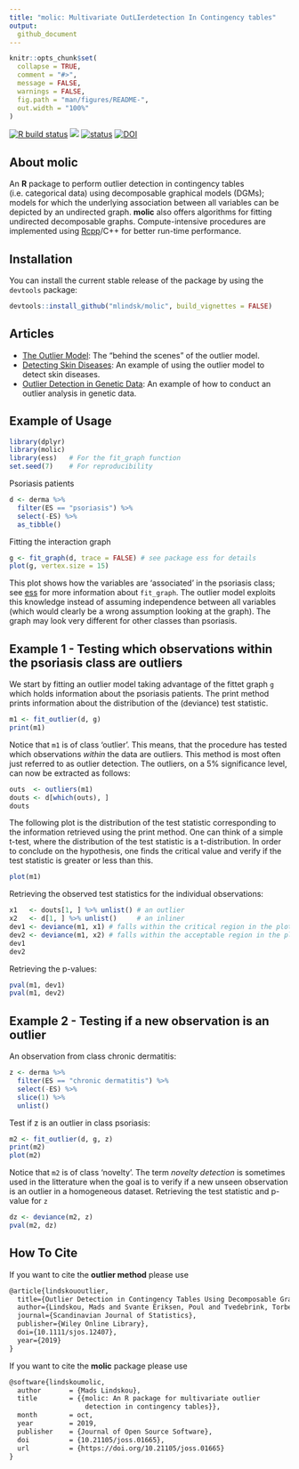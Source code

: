 ```yaml
---
title: "molic: Multivariate OutLIerdetection In Contingency tables"
output:
  github_document
---
```


<!-- README.md is generated from README.Rmd. Please edit that file -->

```r
knitr::opts_chunk$set(
  collapse = TRUE,
  comment = "#>",
  message = FALSE,
  warnings = FALSE,
  fig.path = "man/figures/README-",
  out.width = "100%"
)
```

[![R build status](https://github.com/mlindsk/molic/workflows/R-CMD-check/badge.svg)](https://github.com/mlindsk/molic/actions)
[![](https://www.r-pkg.org/badges/version/molic?color=green)](https://cran.r-project.org/package=molic)
[![status](https://joss.theoj.org/papers/9fa65ced7bf3db01343d68b4488196d8/status.svg)](https://joss.theoj.org/papers/9fa65ced7bf3db01343d68b4488196d8)
[![DOI](https://zenodo.org/badge/177729633.svg)](https://zenodo.org/badge/latestdoi/177729633)

## About molic

An **R** package to perform outlier detection in contingency tables (i.e. categorical data) using decomposable graphical models (DGMs); models for which the underlying association between all variables can be depicted by an undirected graph. **molic** also offers algorithms for fitting undirected decomposable graphs. Compute-intensive procedures are implemented using [Rcpp](http://www.rcpp.org/)/C++ for better run-time performance.

## Installation

You can install the current stable release of the package by using the `devtools` package: 

```r
devtools::install_github("mlindsk/molic", build_vignettes = FALSE)
```

## Articles

 - [The Outlier Model](https://mlindsk.github.io/molic/articles/outlier_intro.html): The "behind the scenes" of the outlier model.
 - [Detecting Skin Diseases](https://mlindsk.github.io/molic/articles/dermatitis.html): An example of using the outlier model to detect skin diseases. 
 - [Outlier Detection in Genetic Data](https://mlindsk.github.io/molic/articles/genetic_example.html): An example of how to conduct an outlier analysis in genetic data.


## Example of Usage

```r
library(dplyr)
library(molic)
library(ess)   # For the fit_graph function
set.seed(7)    # For reproducibility
```

Psoriasis patients

```r
d <- derma %>%
  filter(ES == "psoriasis") %>%
  select(-ES) %>%
  as_tibble()
```

Fitting the interaction graph

```r
g <- fit_graph(d, trace = FALSE) # see package ess for details
plot(g, vertex.size = 15) 
```

This plot shows how the variables are 'associated' in the psoriasis class; see [ess](https://github.com/mlindsk/ess) for more information about `fit_graph`. The outlier model exploits this knowledge instead of assuming independence between all variables (which would clearly be a wrong assumption looking at the graph). The graph may look very different for other classes than psoriasis.

## Example 1 - Testing which observations within the psoriasis class are outliers

We start by fitting an outlier model taking advantage of the fittet graph `g` which holds information about the psoriasis patients. The print method prints information about the distribution of the (deviance) test statistic.

```r
m1 <- fit_outlier(d, g)
print(m1)
```

Notice that `m1` is of class 'outlier'. This means, that the procedure has tested which observations _within_ the data are outliers. This method is most often just referred to as outlier detection. The outliers, on a 5% significance level, can now be extracted as follows:

```r
outs  <- outliers(m1)
douts <- d[which(outs), ]
douts
```

The following plot is the distribution of the test statistic corresponding to the information retrieved using the print method. One can think of a simple t-test, where the distribution of the test statistic is a t-distribution. In order to conclude on the hypothesis, one finds the critical value and verify if the test statistic is greater or less than this.

```r
plot(m1) 
```

Retrieving the observed test statistics for the individual observations:

```r
x1   <- douts[1, ] %>% unlist() # an outlier
x2   <- d[1, ] %>% unlist()     # an inliner
dev1 <- deviance(m1, x1) # falls within the critical region in the plot (the red area)
dev2 <- deviance(m1, x2) # falls within the acceptable region in the plot
dev1
dev2
```

Retrieving the p-values:

```r
pval(m1, dev1)
pval(m1, dev2)
```

## Example 2 - Testing if a new observation is an outlier
 
An observation from class chronic dermatitis: 

```r
z <- derma %>%
  filter(ES == "chronic dermatitis") %>%
  select(-ES) %>%
  slice(1) %>%
  unlist()
```

Test if z is an outlier in class psoriasis:

```r
m2 <- fit_outlier(d, g, z)
print(m2)
plot(m2)
```

Notice that `m2` is of class 'novelty'. The term _novelty detection_ is sometimes used in the litterature when the goal is to verify if a new unseen observation is an outlier in a homogeneous dataset. Retrieving the test statistic and p-value for `z`

```r
dz <- deviance(m2, z)
pval(m2, dz)
```

## How To Cite

If you want to cite the **outlier method** please use

```latex
@article{lindskououtlier,
  title={Outlier Detection in Contingency Tables Using Decomposable Graphical Models},
  author={Lindskou, Mads and Svante Eriksen, Poul and Tvedebrink, Torben},
  journal={Scandinavian Journal of Statistics},
  publisher={Wiley Online Library},
  doi={10.1111/sjos.12407},
  year={2019}
}
```

If you want to cite the **molic** package please use

```latex
@software{lindskoumolic,
  author       = {Mads Lindskou},
  title        = {{molic: An R package for multivariate outlier 
                   detection in contingency tables}},
  month        = oct,
  year         = 2019,
  publisher    = {Journal of Open Source Software},
  doi          = {10.21105/joss.01665},
  url          = {https://doi.org/10.21105/joss.01665}
}
```

<!-- Also, see the [jti](https://github.com/mlindsk/jti) package which is used for making inference in Bayesian networks or DGMs; in the latter case, one can exploit the **ess** package. -->
